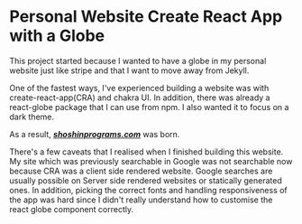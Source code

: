 # Personal Website Create React App with a Globe

This project started because I wanted to have a globe in my personal website just like stripe and
that I want to move away from Jekyll.

One of the fastest ways, I've experienced building a website was with create-react-app(CRA) and chakra UI. In addition, there was already a react-globe package that I can use from npm. I also wanted
it to focus on a dark theme.

As a result, [***shoshinprograms.com***](https://shoshinprograms.com) was born.

There's a few caveats that I realised when I finished building this website. My site which was
previously searchable in Google was not searchable now because CRA was a client side rendered website. Google searches are usually possible on Server side rendered websites or statically generated ones. In addition, picking the correct fonts and handling responsiveness of the app was
hard since I didn't really understand how to customise the react globe component correctly.

